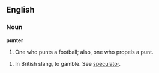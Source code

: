 ==English==

===Noun===

'''punter'''

#One who punts a football; also, one who propels a punt.

#In British slang, to gamble. See [[speculator]].